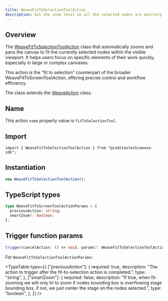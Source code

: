 ```yaml
---
title: WeaveFitToSelectionToolAction
description: Set the zoom level so all the selected nodes are entirely visible on the screen
---
```



## Overview

The [WeaveFitToSelectionToolAction](https://github.com/InditexTech/weavejs/blob/main/code/packages/sdk/src/actions/fit-to-selection-tool/fit-to-selection-tool.ts)
class that automatically zooms and pans the canvas to fit the currently selected nodes within
the visible viewport. It helps users focus on specific elements of their work quickly, especially
in large or complex canvases.

This action is the “fit to selection” counterpart of the broader WeaveFitToScreenToolAction, offering
precise control and workflow efficiency.

The class extends the [WeaveAction](/docs/sdk/api-reference/actions/action) class.

## Name

This action `name` property value is `fitToSelectionTool`.

## Import

```shell
import { WeaveFitToSelectionToolAction } from "@inditextech/weave-sdk";
```

## Instantiation

```ts
new WeaveFitToSelectionToolAction();
```

## TypeScript types

```ts
type WeaveFitToScreenToolActionParams = {
  previousAction: string;
  smartZoom?: boolean;
};
```

## Trigger function params

```ts
trigger(cancelAction: () => void, params?: WeaveFitToSelectionToolActionParams): void;
```

For `WeaveFitToSelectionToolActionParams`:

<TypeTable
  type={{
    ["previousAction"]: {
      required: true,
      description:
        "The action to trigger after the fit-to-selection action is completed.",
      type: "string",
    },
    ["smartZoom"]: {
      required: false,
      description:
        "If true, when fit-zooming we will only tri to zoom if nodes bounding box is overflowing stage bounding box, if not, we just center the stage on the nodes selected.",
      type: "boolean",
    },
  }}
/>
